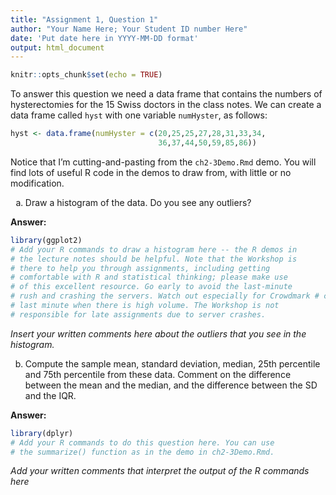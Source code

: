 ```yaml
---
title: "Assignment 1, Question 1"
author: "Your Name Here; Your Student ID number Here"
date: 'Put date here in YYYY-MM-DD format'
output: html_document
---
```


```r
knitr::opts_chunk$set(echo = TRUE)
```

To answer this question we need a data frame 
that contains the numbers of hysterectomies for the
15 Swiss doctors in the class notes.
We can create a data frame called `hyst` with one 
variable `numHyster`, as follows:
```r
hyst <- data.frame(numHyster = c(20,25,25,27,28,31,33,34,
                                 36,37,44,50,59,85,86))
```

Notice that I'm cutting-and-pasting from the `ch2-3Demo.Rmd`
demo. You
will find lots of useful R code in the demos to draw from, with little or no modification.

(a) Draw a histogram of the data. Do you see any outliers?

**Answer:**

```r
library(ggplot2)
# Add your R commands to draw a histogram here -- the R demos in 
# the lecture notes should be helpful. Note that the Workshop is
# there to help you through assignments, including getting 
# comfortable with R and statistical thinking; please make use 
# of this excellent resource. Go early to avoid the last-minute 
# rush and crashing the servers. Watch out especially for Crowdmark # crashing if you are trying to upload your assignment at the 
# last minute when there is high volume. The Workshop is not
# responsible for late assignments due to server crashes.  
```

*Insert your written comments here about the outliers that you see
in the histogram.*

(b) Compute the sample mean, standard deviation, median, 25th
percentile and 75th percentile from these data. Comment on the difference
between the mean and the median, and the difference 
between the SD and the IQR.

**Answer:**

```r
library(dplyr)
# Add your R commands to do this question here. You can use
# the summarize() function as in the demo in ch2-3Demo.Rmd.
```

*Add your written comments that interpret the output of the R 
commands here*

